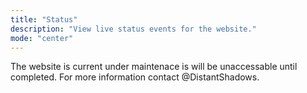 ```yaml
---
title: "Status"
description: "View live status events for the website."
mode: "center"
---
```


<Card title="Under Maintenace" icon="server" horizontal>
  The website is current under maintenace is will be unaccessable until completed. For more information contact @DistantShadows.
</Card>